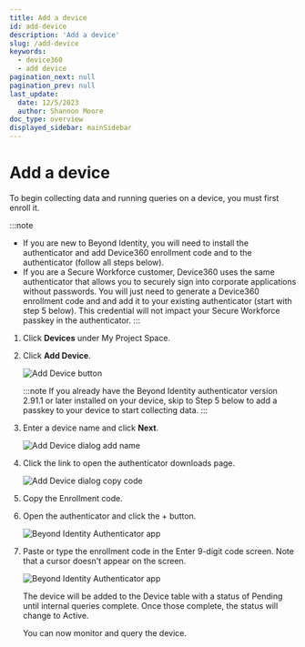 ```yaml
---
title: Add a device
id: add-device
description: 'Add a device'
slug: /add-device
keywords:
  - device360
  - add device
pagination_next: null
pagination_prev: null
last_update:
  date: 12/5/2023
  author: Shannon Moore
doc_type: overview
displayed_sidebar: mainSidebar
---
```


# Add a device

To begin collecting data and running queries on a device, you must first enroll it. 

:::note
- If you are new to Beyond Identity, you will need to install the authenticator and add Device360 enrollment code and to the authenticator (follow all steps below).
- If you are a Secure Workforce customer, Device360 uses the same authenticator that allows you to securely sign into corporate applications without passwords. You will just need to generate a Device360 enrollment code and and add it to your existing authenticator (start with step 5 below). This 
credential will not impact your Secure Workforce passkey in the authenticator.
:::

1. Click **Devices** under My Project Space.

2. Click **Add Device**.

   ![Add Device button](../images/devices/add-device.png)

   :::note 
   If you already have the Beyond Identity authenticator version 2.91.1 or later installed on your device, skip to Step 5 below to add a passkey to your device to start collecting data.
   :::

3. Enter a device name and click **Next**.
   
   ![Add Device dialog add name](../images/devices/device-name.png)

4. Click the link to open the authenticator downloads page.
   
   ![Add Device dialog copy code](../images/devices/enrollment-code-copy.png)

5. Copy the Enrollment code.

6. Open the authenticator and click the + button.

   ![Beyond Identity Authenticator app](../images/devices/authenticator-add-passkey.png)

7. Paste or type the enrollment code in the Enter 9-digit code screen. Note that a cursor doesn't appear on the screen.

   ![Beyond Identity Authenticator app](../images/devices/authenticator-paste-code.png)   

   The device will be added to the Device table with a status of Pending until internal queries complete. Once those complete, the status will change to Active.
   
   You can now monitor and query the device.